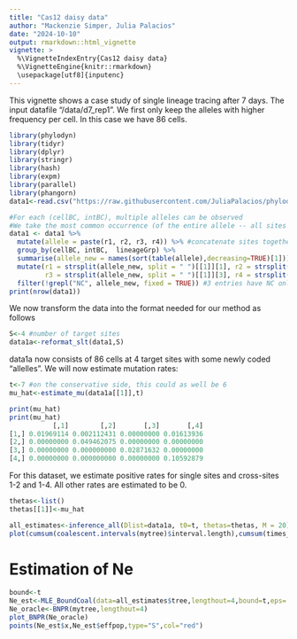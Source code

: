 ```yaml
---
title: "Cas12 daisy data"
author: "Mackenzie Simper, Julia Palacios"
date: "2024-10-10"
output: rmarkdown::html_vignette
vignette: >
  %\VignetteIndexEntry{Cas12 daisy data}
  %\VignetteEngine{knitr::rmarkdown}
  \usepackage[utf8]{inputenc}
---
```


This vignette shows a case study of single lineage tracing after 7 days. The input datafile "/data/d7_rep1". We first only keep the alleles with higher frequency per cell. In this case we have 86 cells.

```r
library(phylodyn)
library(tidyr)
library(dplyr)
library(stringr)
library(hash)
library(expm)
library(parallel)
library(phangorn)
data1<-read.csv("https://raw.githubusercontent.com/JuliaPalacios/phylodyn/refs/heads/master/data/d7_rep1",sep=",",header=TRUE)

#For each (cellBC, intBC), multiple alleles can be observed
#We take the most common occurrence (of the entire allele -- all sites together)
data1 <- data1 %>%
  mutate(allele = paste(r1, r2, r3, r4)) %>% #concatenate sites together to get overall allele
  group_by(cellBC, intBC,  lineageGrp) %>%
  summarise(allele_new = names(sort(table(allele),decreasing=TRUE)[1])) %>% #this code finds the most common allele in the group
  mutate(r1 = strsplit(allele_new, split = " ")[[1]][1], r2 = strsplit(allele_new, split = " ")[[1]][2], #split apart into sites again
         r3 = strsplit(allele_new, split = " ")[[1]][3], r4 = strsplit(allele_new, split = " ")[[1]][4]) %>%
  filter(!grepl("NC", allele_new, fixed = TRUE)) #3 entries have NC only in one site, I think it's like NA??
print(nrow(data1))

```

We now transform the data into the format needed for our method as follows

```r
S<-4 #number of target sites
data1a<-reformat_slt(data1,S)
```

data1a now consists of 86 cells at 4 target sites with some newly coded "allelles". We will now estimate mutation rates:

```r
t<-7 #on the conservative side, this could as well be 6
mu_hat<-estimate_mu(data1a[[1]],t)

print(mu_hat)
print(mu_hat)
           [,1]        [,2]       [,3]       [,4]
[1,] 0.01969114 0.002112431 0.00000000 0.01613936
[2,] 0.00000000 0.049462075 0.00000000 0.00000000
[3,] 0.00000000 0.000000000 0.02871632 0.00000000
[4,] 0.00000000 0.000000000 0.00000000 0.10592879

```

For this dataset, we estimate positive rates for single sites and cross-sites 1-2 and 1-4. All other rates are estimated to be 0.

```r
thetas<-list()
thetas[[1]]<-mu_hat

all_estimates<-inference_all(Dlist=data1a, t0=t, thetas=thetas, M = 20)
plot(cumsum(coalescent.intervals(mytree)$interval.length),cumsum(times_estimates$mle_times))

```




Estimation of Ne
==============================================

```r
bound<-t
Ne_est<-MLE_BoundCoal(data=all_estimates$tree,lengthout=4,bound=t,eps=.02,eta=.01)
Ne_oracle<-BNPR(mytree,lengthout=4)
plot_BNPR(Ne_oracle)
points(Ne_est$x,Ne_est$effpop,type="S",col="red")
```